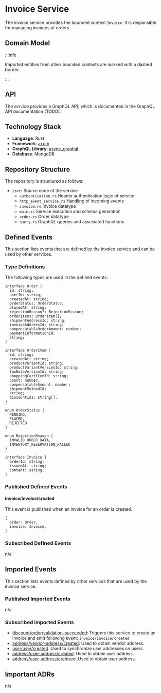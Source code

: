 
# Invoice Service

The invoice service provides the bounded context `Invoice`.
It is responsible for managing invoices of orders.

## Domain Model

<CustomImage path="/renderedDiagrams/invoiceDomainModel" width="735" height="250" />

:::info

Imported entities from other bounded contexts are marked with a dashed border.

:::

## API

The service provides a GraphQL API, which is documented in the GraphQL API documentation (TODO).

## Technology Stack

- **Language**: Rust
- **Framework**: [axum](https://docs.rs/axum/latest/axum/)
- **GraphQL Library**: [async_graphql](https://docs.rs/async-graphql/latest/async_graphql/)
- **Database**: MongoDB

## Repository Structure

The repository is structured as follows:

<div className="repository-structure">

- `/src`: Source code of the service
  - `authentication.rs` Header authentication logic of service
  - `http_event_service.rs` Handling of incoming events
  - `invoice.rs` Invoice datatype
  - `main.rs` Service execution and schema generation
  - `order.rs` Order datatype
  - `query.rs` GraphQL queries and associated functions

</div>

## Defined Events

This section lists events that are defined by the invoice service and can be used by other services.

### Type Definitions

The following types are used in the defined events:

```tsx
interface Order {
  id: string;
  userId: string;
  createdAt: string;
  orderStatus: OrderStatus;
  placedAt: string;
  rejectionReason?: RejectionReason;
  orderItems: OrderItem[];
  shipmentAddressId: string;
  invoiceAddressId: string;
  compensatableOrderAmount: number;
  paymentInformationId;
  string;
}

interface OrderItem {
  id: string;
  createdAt: string;
  productVariantId: string;
  productVariantVersionId: string;
  taxRateVersionId: string;
  shoppingCartItemId: string;
  count: number;
  compensatableAmount: number;
  shipmentMethodId;
  string;
  discountIds: string[];
}

enum OrderStatus {
  PENDING,
  PLACED,
  REJECTED
}

enum RejectionReason {
  INVALID_ORDER_DATA,
  INVENTORY_RESERVATION_FAILED
}

interface Invoice {
  orderId: string;
  issuedAt: string;
  content: string;
}
```

### Published Defined Events

#### invoice/invoice/created

This event is published when an invoice for an order is created.

```tsx
{
  order: Order,
  invoice: Invoice,
}
```

### Subscribed Defined Events

n/a

## Imported Events

This section lists events defined by other services that are used by the invoice service.

### Published Imported Events

n/a

### Subscribed Imported Events

- [discount/order/validation-succeeded](/docs/docs/dev-manuals/services/discount#discountordervalidation-succeeded): Triggers this service to create an invoice and emit following event: `invoice/invoice/created`
- [address/vendor-address/created](/docs/docs/dev-manuals/services/address#addressvendor-addresscreated): Used to obtain vendor address.
- [user/user/created](/docs/docs/dev-manuals/services/user#userusercreated): Used to synchronize user addresses on users.
- [address/user-address/created](/docs/docs/dev-manuals/services/address#addressuser-addresscreated): Used to obtain user address.
- [address/user-address/archived](/docs/docs/dev-manuals/services/address#addressuser-addresscreated): Used to obtain user address.

## Important ADRs

n/a
